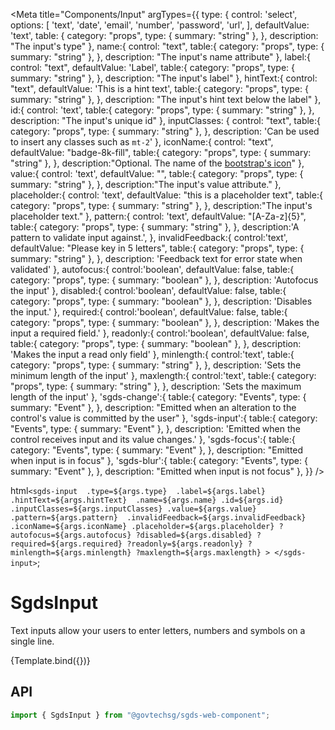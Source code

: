 
<Meta
  title="Components/Input"
  argTypes={{
    type: {
      control: 'select',
      options: [
        'text',
        'date',
        'email',
        'number',
        'password',
        'url',
      ],
      defaultValue: 'text',
      table: { 
        category: "props",
        type: { summary: "string" },
      },
      description: "The input's type"
    },
    name:{
      control: "text",
      table:{ 
        category: "props",
        type: { summary: "string" },
      },
      description: "The input's name attribute"
    },
    label:{
      control: "text",
      defaultValue: 'Label',
      table:{ 
        category: "props",
        type: { summary: "string" },
      },
      description: "The input's label"
    },
    hintText:{
      control: "text",
      defaultValue: 'This is a hint text',
      table:{ 
        category: "props",
        type: { summary: "string" },
      },
      description: "The input's hint text below the label"
    },
    id:{
      control: 'text',
      table:{ 
        category: "props",
        type: { summary: "string" },
      },
      description: "The input's unique id"
    },
    inputClasses: { 
      control: "text",
      table:{ 
        category: "props",
        type: { summary: "string" },
      },
      description: 'Can be used to insert any classes such as `mt-2`'
    },
    iconName:{
      control: "text",
      defaultValue: "badge-8k-fill",
      table:{ 
        category: "props",
        type: { summary: "string" },
      },
      description:"Optional. The name of the [bootstrap's icon](https://icons.getbootstrap.com/)"
    },
    value:{
      control: 'text',
      defaultValue: "",
      table:{ 
        category: "props",
        type: { summary: "string" },
      },
      description:"The input's value attribute."
    },
    placeholder:{
      control: 'text',
      defaultValue: "this is a placeholder text",
      table:{ 
        category: "props",
        type: { summary: "string" },
      },
      description:"The input's placeholder text."
    },
    pattern:{
      control: 'text',
      defaultValue: "[A-Za-z]{5}",
      table:{ 
        category: "props",
        type: { summary: "string" },
      },
      description:'A pattern to validate input against.',
    },
    invalidFeedback:{
      control:'text',
      defaultValue: "Please key in 5 letters",
      table:{ 
        category: "props",
        type: { summary: "string" },
      },
      description: 'Feedback text for error state when validated'
    },
    autofocus:{
      control:'boolean',
      defaultValue: false,
      table:{ 
        category: "props",
        type: { summary: "boolean" },
      },
      description: 'Autofocus the input'
    },
    disabled:{
      control:'boolean',
      defaultValue: false,
      table:{ 
        category: "props",
        type: { summary: "boolean" },
      },
      description: 'Disables the input.'
    },
    required:{
      control:'boolean',
      defaultValue: false,
      table:{ 
        category: "props",
        type: { summary: "boolean" },
      },
      description: 'Makes the input a required field.'
    },
    readonly:{
      control:'boolean',
      defaultValue: false,
      table:{ 
        category: "props",
        type: { summary: "boolean" },
      },
      description: 'Makes the input a read only field'
    },
    minlength:{
      control:'text',
      table:{ 
        category: "props",
        type: { summary: "string" },
      },
      description: 'Sets the minimum length of the input'
    },
    maxlength:{
      control:'text',
      table:{ 
        category: "props",
        type: { summary: "string" },
      },
      description: 'Sets the maximum length of the input'
    },
    'sgds-change':{
      table:{ 
        category: "Events",
        type: { summary: "Event" },
      },
      description: "Emitted when an alteration to the control's value is committed by the user"
    },
    'sgds-input':{
      table:{ 
        category: "Events",
        type: { summary: "Event" },
      },
      description: 'Emitted when the control receives input and its value changes.'
    },
    'sgds-focus':{
      table:{ 
        category: "Events",
        type: { summary: "Event" },
      },
      description: "Emitted when input is in focus"
    },
    'sgds-blur':{
      table:{ 
        category: "Events",
        type: { summary: "Event" },
      },
      description: "Emitted when input is not focus"
    },
  }}
/>

  html`
    <sgds-input 
      .type=${args.type} 
      .label=${args.label} 
      .hintText=${args.hintText} 
      .name=${args.name}
      .id=${args.id}
      .inputClasses=${args.inputClasses}
      .value=${args.value}
      .pattern=${args.pattern} 
      .invalidFeedback=${args.invalidFeedback}
      .iconName=${args.iconName}
      .placeholder=${args.placeholder}
      ?autofocus=${args.autofocus}
      ?disabled=${args.disabled}
      ?required=${args.required}
      ?readonly=${args.readonly}
      ?minlength=${args.minlength}
      ?maxlength=${args.maxlength}
    >
    </sgds-input>
  `;

# SgdsInput

Text inputs allow your users to enter letters, numbers and symbols on a single line.

<Canvas>
  <Story name="Basic" args={{ type: "text" }}>
    {Template.bind({})}
  </Story>
</Canvas>

## API

```jsx
import { SgdsInput } from "@govtechsg/sgds-web-component";
```

<ArgsTable story="Basic" />

